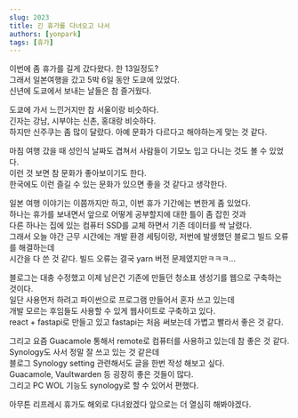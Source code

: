 ```yaml
---
slug: 2023
title: 긴 휴가를 다녀오고 나서
authors: [yonpark]
tags: [휴가]
---
```


이번에 좀 휴가를 길게 갔다왔다. 한 13일정도?<br/>
그래서 일본여행을 갔고 5박 6일 동안 도쿄에 있었다.<br/>
신년에 도쿄에서 보내는 날들은 참 즐거웠다.

도쿄에 가서 느낀거지만 참 서울이랑 비슷하다.<br/>
긴자는 강남, 시부야는 신촌, 홍대랑 비슷하다.<br/>
하지만 신주쿠는 좀 많이 달랐다. 아예 문화가 다르다고 해야하는게 맞는 것 같다.

마침 여행 갔을 때 성인식 날짜도 겹쳐서 사람들이 기모노 입고 다니는 것도 볼 수 있었다.<br/>
이런 것 보면 참 문화가 좋아보이기도 한다.<br/>
한국에도 이런 즐길 수 있는 문화가 있으면 좋을 것 같다고 생각한다.

일본 여행 이야기는 이쯤까지만 하고, 이번 휴가 기간에는 변한게 좀 있었다.<br/>
하나는 휴가를 보내면서 앞으로 어떻게 공부할지에 대한 틀이 좀 잡힌 것과<br/>
다른 하나는 집에 있는 컴퓨터 SSD를 교체 하면서 기존 데이터를 싹 날렸다.<br/>
그래서 오늘 야간 근무 시간에는 개발 환경 세팅이랑, 저번에 발생했던 블로그 빌드 오류를 해결하는데<br/>
시간을 다 쓴 것 같다. 빌드 오류는 결국 yarn 버전 문제였지만ㅋㅋㅋ...<br/>

블로그는 대충 수정했고 이제 남은건 기존에 만들던 청소표 생성기를 웹으로 구축하는 것이다.<br/>
일단 사용먼저 하려고 파이썬으로 프로그램 만들어서 혼자 쓰고 있는데<br/>
개발 모르는 후임들도 사용할 수 있게 웹사이트로 구축하고 있다.<br/>
react + fastapi로 만들고 있고 fastapi는 처음 써보는데 가볍고 빨라서 좋은 것 같다.

그리고 요즘 Guacamole 통해서 remote로 컴퓨터를 사용하고 있는데 참 좋은 것 같다.<br/>
Synology도 사서 정말 잘 쓰고 있는 것 같은데<br/>
블로그 Synology setting 관련해서도 글을 한번 작성 해보고 싶다.<br/>
Guacamole, Vaultwarden 등 굉장히 좋은 것들이 많다.<br/>
그리고 PC WOL 기능도 synology로 할 수 있어서 편했다.

아무튼 리프레시 휴가도 해외로 다녀왔겠다 앞으로는 더 열심히 해봐야겠다.

